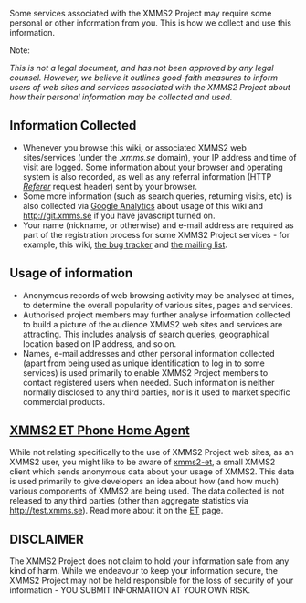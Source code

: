 Some services associated with the XMMS2 Project may require some personal or other information from you. This is how we collect and use this information.

;Note:
''This is not a legal document, and has not been approved by any legal counsel. However, we believe it outlines good-faith measures to inform users of web sites and services associated with the XMMS2 Project about how their personal information may be collected and used.''

== Information Collected ==
* Whenever you browse this wiki, or associated XMMS2 web sites/services (under the ''.xmms.se'' domain), your IP address and time of visit are logged. Some information about your browser and operating system is also recorded, as well as any referral information (HTTP ''[http://www.w3.org/Protocols/rfc2616/rfc2616-sec14.html#sec14.36 Referer]'' request header) sent by your browser.
* Some more information (such as search queries, returning visits, etc) is also collected via [http://google.com/analytics Google Analytics] about usage of this wiki and http://git.xmms.se if you have javascript turned on.
* Your name (nickname, or otherwise) and e-mail address are required as part of the registration process for some XMMS2 Project services - for example, this wiki, [http://bugs.xmms2.xmms.se the bug tracker] and [http://lists.xmms.se/cgi-bin/mailman/listinfo/xmms2-devel the mailing list].

== Usage of information ==
* Anonymous records of web browsing activity may be analysed at times, to determine the overall popularity of various sites, pages and services.
* Authorised project members may further analyse information collected to build a picture of the audience XMMS2 web sites and services are attracting. This includes analysis of search queries, geographical location based on IP address, and so on.
* Names, e-mail addresses and other personal information collected (apart from being used as unique identification to log in to some services) is used primarily to enable XMMS2 Project members to contact registered users when needed. Such information is neither normally disclosed to any third parties, nor is it used to market specific commercial products.

== [[ET|XMMS2 ET Phone Home Agent]] ==
While not relating specifically to the use of XMMS2 Project web sites, as an XMMS2 user, you might like to be aware of [[ET|xmms2-et]], a small XMMS2 client which sends anonymous data about your usage of XMMS2. This data is used primarily to give developers an idea about how (and how much) various components of XMMS2 are being used. The data collected is not released to any third parties (other than aggregate statistics via http://test.xmms.se). Read more about it on the [[ET]] page.

== DISCLAIMER ==
The XMMS2 Project does not claim to hold your information safe from any kind of harm. While we endeavour to keep your information secure, the XMMS2 Project may not be held responsible for the loss of security of your information - YOU SUBMIT INFORMATION AT YOUR OWN RISK.